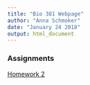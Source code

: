 ```yaml
---
title: "Bio 381 Webpage"
author: "Anna Schmoker"
date: "January 24 2018"
output: html_document
---
```


### Assignments

[Homework 2](Homework2.html)   




